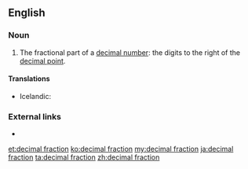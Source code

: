 ==English==
===Noun===
{{en-noun|sg=[[decimal]] [[fraction]]}}

# {{arithmetic}} The fractional part of a [[decimal number]]: the digits to the right of the [[decimal point]].

====Translations====
{{trans-top|fractional part of a decimal number}}
* Icelandic: {{t|is|tugabrot|n}}
{{trans-mid}}
{{trans-bottom}}

===External links===
* {{pedia}}

[[et:decimal fraction]]
[[ko:decimal fraction]]
[[my:decimal fraction]]
[[ja:decimal fraction]]
[[ta:decimal fraction]]
[[zh:decimal fraction]]
